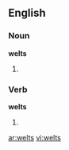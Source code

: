 ==English==
===Noun===
'''welts'''
# {{plural of|[[welt]]}}

===Verb===
'''welts'''

# {{third-person singular of|[[welt]]}}

[[ar:welts]]
[[vi:welts]]